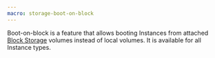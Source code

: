 ```yaml
---
macro: storage-boot-on-block
---
```


Boot-on-block is a feature that allows booting Instances from attached [Block Storage](#block-volumes/) volumes instead of local volumes. It is available for all Instance types.